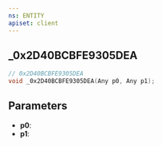 ```yaml
---
ns: ENTITY
apiset: client
---
```

## _0x2D40BCBFE9305DEA

```c
// 0x2D40BCBFE9305DEA
void _0x2D40BCBFE9305DEA(Any p0, Any p1);
```


## Parameters
* **p0**:
* **p1**: